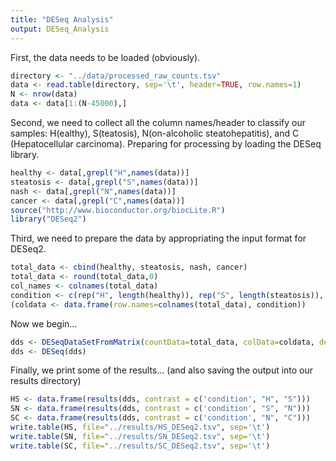 ```yaml
---
title: "DESeq Analysis"
output: DESeq_Analysis
---
```


First, the data needs to be loaded (obviously).

```r
directory <- "../data/processed_raw_counts.tsv"
data <- read.table(directory, sep='\t', header=TRUE, row.names=1)
N <- nrow(data)
data <- data[1:(N-45000),]
```

Second, we need to collect all the column names/header to classify our samples: H(ealthy), S(teatosis), N(on-alcoholic steatohepatitis), and C (Hepatocellular carcinoma). Preparing for processing by loading the DESeq library.

```r
healthy <- data[,grepl("H",names(data))]
steatosis <- data[,grepl("S",names(data))]
nash <- data[,grepl("N",names(data))]
cancer <- data[,grepl("C",names(data))]
source("http://www.bioconductor.org/biocLite.R")
library("DESeq2")
```

Third, we need to prepare the data by appropriating the input format for DESeq2.

```r
total_data <- cbind(healthy, steatosis, nash, cancer)
total_data <- round(total_data,0)
col_names <- colnames(total_data)
condition <- c(rep("H", length(healthy)), rep("S", length(steatosis)), rep("N", length(nash)), rep("C", length(cancer)))
(coldata <- data.frame(row.names=colnames(total_data), condition))
```

Now we begin...

```r
dds <- DESeqDataSetFromMatrix(countData=total_data, colData=coldata, design=~condition)
dds <- DESeq(dds)
```

Finally, we print some of the results... (and also saving the output into our results directory)
```r
HS <- data.frame(results(dds, contrast = c('condition', "H", "S")))
SN <- data.frame(results(dds, contrast = c('condition', "S", "N")))
SC <- data.frame(results(dds, contrast = c('condition', "N", "C")))
write.table(HS, file="../results/HS_DESeq2.tsv", sep='\t')
write.table(SN, file="../results/SN_DESeq2.tsv", sep='\t')
write.table(SC, file="../results/SC_DESeq2.tsv", sep='\t')
```
